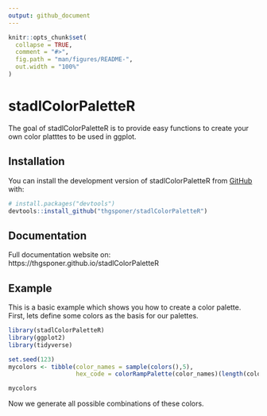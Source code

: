 ```yaml
---
output: github_document
---
```


<!-- README.md is generated from README.Rmd. Please edit that file -->

```r
knitr::opts_chunk$set(
  collapse = TRUE,
  comment = "#>",
  fig.path = "man/figures/README-",
  out.width = "100%"
)
```

# stadlColorPaletteR

<!-- badges: start -->
<!-- badges: end -->

The goal of stadlColorPaletteR is to provide easy functions to create your own color platttes to be used in ggplot.

## Installation

You can install the development version of stadlColorPaletteR from [GitHub](https://github.com/) with:

``` r
# install.packages("devtools")
devtools::install_github("thgsponer/stadlColorPaletteR")
```

## Documentation

Full documentation website on: https://thgsponer.github.io/stadlColorPaletteR

## Example

This is a basic example which shows you how to create a color palette. First, lets define some colors as the basis for our palettes.

```r
library(stadlColorPaletteR)
library(ggplot2)
library(tidyverse)

set.seed(123)
mycolors <- tibble(color_names = sample(colors(),5), 
                   hex_code = colorRampPalette(color_names)(length(color_names)))

mycolors
```

Now we generate all possible combinations of these colors.

